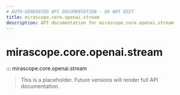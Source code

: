 ```yaml
---
# AUTO-GENERATED API DOCUMENTATION - DO NOT EDIT
title: mirascope.core.openai.stream
description: API documentation for mirascope.core.openai.stream
---
```


# mirascope.core.openai.stream

::: mirascope.core.openai.stream

> This is a placeholder. Future versions will render full API documentation.

